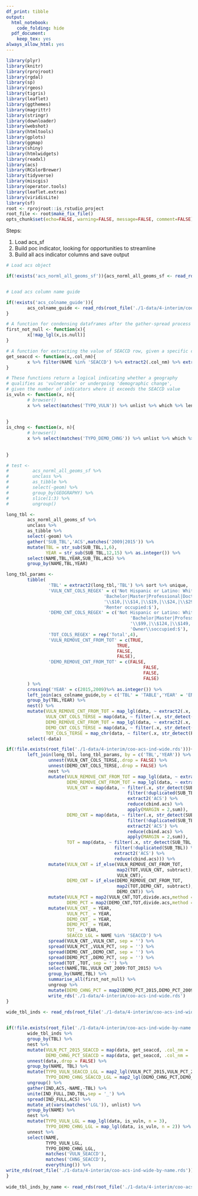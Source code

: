 ```yaml
---
df_print: tibble
output:
  html_notebook:
    code_folding: hide
  pdf_document:
    keep_tex: yes
always_allow_html: yes
---
```


```r
library(plyr)
library(knitr)
library(rprojroot)
library(rgdal)
library(sp)
library(rgeos)
library(tigris)
library(leaflet)
library(ggthemes)
library(magrittr)
library(stringr)
library(downloader)
library(webshot)
library(htmltools)
library(gplots)
library(ggmap)
library(shiny)
library(htmlwidgets)
library(readxl)
library(acs)
library(RColorBrewer)
library(tidyverse)
library(miscgis)
library(operator.tools)
library(leaflet.extras)
library(viridisLite)
library(sf)
root <- rprojroot::is_rstudio_project
root_file <- root$make_fix_file()
opts_chunk$set(echo=FALSE, warning=FALSE, message=FALSE, comment=FALSE)
```

Steps:

  1. Load acs_sf
  2. Build poc indicator, looking for opportunities to streamline
  3. Build all acs indicator columns and save output

```r
# Load acs object

if(!exists('acs_norml_all_geoms_sf')){acs_norml_all_geoms_sf <- read_rds(root_file('./1-data/4-interim/acs_norml_all_geoms_sf.rds'))}


# Load acs column name guide

if(!exists('acs_colname_guide')){
        acs_colname_guide <- read_rds(root_file('./1-data/4-interim/coo-acs-colnames.rds'))
}

```

```r

# A function for condensing dataframes after the gather-spread process
first_not_null <- function(x){
        x[!map_lgl(x,is.null)]
}

# A function for extracting the value of SEACCD row, given a specific column name
get_seaccd <- function(x,.col_nm){
        x %>% filter(NAME %in% 'SEACCD') %>% extract2(.col_nm) %>% extract2(1)
}

# These functions return a logical indicating whether a geography
# qualifies as 'vulnerable' or undergoing 'demographic change',
# given the number of indicators where it exceeds the SEACCD value
is_vuln <- function(x, n){
        # browser()
        x %>% select(matches('TYPO_VULN')) %>% unlist %>% which %>% length >= n
        
        
}
is_chng <- function(x, n){
        # browser()
        x %>% select(matches('TYPO_DEMO_CHNG')) %>% unlist %>% which %>% length >= n
        
        
}

```

```r

# test <- 
#         acs_norml_all_geoms_sf %>% 
#         unclass %>% 
#         as_tibble %>% 
#         select(-geom) %>% 
#         group_by(GEOGRAPHY) %>% 
#         slice(1:3) %>% 
#         ungroup()
```

```r

long_tbl <- 
        acs_norml_all_geoms_sf %>% 
        unclass %>% 
        as_tibble %>% 
        select(-geom) %>% 
        gather('SUB_TBL','ACS',matches('2009|2015')) %>% 
        mutate(TBL = str_sub(SUB_TBL,1,6),
               YEAR = str_sub(SUB_TBL,12,15) %>% as.integer()) %>% 
        select(NAME,TBL,YEAR,SUB_TBL,ACS) %>% 
        group_by(NAME,TBL,YEAR)

long_tbl_params <- 
        tibble(   
                'TBL' = extract2(long_tbl,'TBL') %>% sort %>% unique,
                'VULN_CNT_COLS_REGEX' = c('Not Hispanic or Latino: White alone',
                                     'Bachelor|Master|Professional|Doctorate',
                                     '\\$10,|\\$14,|\\$19,|\\$24,|\\$29,|\\$34,|\\$39,|\\$44,|\\$49,|\\$59,|\\$74,',
                                     'Renter occupied:$'),
                'DEMO_CNT_COLS_REGEX' = c('Not Hispanic or Latino: White alone',
                                               'Bachelor|Master|Professional|Doctorate',
                                               '\\$99,|\\$124,|\\$149,|\\$199,|\\$200,',
                                               'Owner\\soccupied:$'),
                'TOT_COLS_REGEX' = rep('Total',4),
                'VULN_REMOVE_CNT_FROM_TOT' = c(TRUE,
                                          TRUE,
                                          FALSE,
                                          FALSE),
                'DEMO_REMOVE_CNT_FROM_TOT' = c(FALSE,
                                                    FALSE,
                                                    FALSE,
                                                    FALSE)
        ) %>%
        crossing('YEAR' = c(2015,2009)%>% as.integer()) %>% 
        left_join(acs_colname_guide,by = c('TBL' = 'TABLE','YEAR' = 'ENDYEAR')) %>% 
        group_by(TBL,YEAR) %>% 
        nest() %>% 
        mutate(VULN_REMOVE_CNT_FROM_TOT = map_lgl(data, ~ extract2(.x, 'VULN_REMOVE_CNT_FROM_TOT') %>% extract2(1)),
               VULN_CNT_COLS_TERSE = map(data, ~ filter(.x, str_detect(PRETTY,VULN_CNT_COLS_REGEX)) %>% extract2('TERSE')),
               DEMO_REMOVE_CNT_FROM_TOT = map_lgl(data, ~ extract2(.x, 'DEMO_REMOVE_CNT_FROM_TOT') %>% extract2(1)),
               DEMO_CNT_COLS_TERSE = map(data, ~ filter(.x, str_detect(PRETTY,DEMO_CNT_COLS_REGEX)) %>% extract2('TERSE')),
               TOT_COLS_TERSE = map_chr(data, ~ filter(.x, str_detect(PRETTY,TOT_COLS_REGEX)) %>% extract2('TERSE'))) %>% 
        select(-data)
```

```r

if(!file.exists(root_file('./1-data/4-interim/coo-acs-ind-wide.rds'))){
        left_join(long_tbl, long_tbl_params, by = c('TBL','YEAR')) %>% 
                unnest(VULN_CNT_COLS_TERSE,.drop = FALSE) %>% 
                unnest(DEMO_CNT_COLS_TERSE,.drop = FALSE) %>% 
                nest %>% 
                mutate(VULN_REMOVE_CNT_FROM_TOT = map_lgl(data, ~ extract2(.x, 'VULN_REMOVE_CNT_FROM_TOT') %>% extract2(1)),
                       DEMO_REMOVE_CNT_FROM_TOT = map_lgl(data, ~ extract2(.x, 'DEMO_REMOVE_CNT_FROM_TOT') %>% extract2(1)),
                       VULN_CNT = map(data, ~ filter(.x, str_detect(SUB_TBL,VULN_CNT_COLS_TERSE)) %>% 
                                              filter(!duplicated(SUB_TBL)) %>% 
                                              extract2('ACS') %>% 
                                              reduce(cbind.acs) %>% 
                                              apply(MARGIN = 2,sum)),
                       DEMO_CNT = map(data, ~ filter(.x, str_detect(SUB_TBL,DEMO_CNT_COLS_TERSE)) %>% 
                                              filter(!duplicated(SUB_TBL)) %>% 
                                              extract2('ACS') %>% 
                                              reduce(cbind.acs) %>% 
                                              apply(MARGIN = 2,sum)),
                       TOT = map(data, ~ filter(.x, str_detect(SUB_TBL,TOT_COLS_TERSE)) %>% 
                                         filter(!duplicated(SUB_TBL)) %>% 
                                         extract2('ACS') %>% 
                                         reduce(cbind.acs))) %>% 
                mutate(VULN_CNT = if_else(VULN_REMOVE_CNT_FROM_TOT,
                                          map2(TOT,VULN_CNT, subtract),
                                          VULN_CNT),
                       DEMO_CNT = if_else(DEMO_REMOVE_CNT_FROM_TOT,
                                          map2(TOT,DEMO_CNT, subtract),
                                          DEMO_CNT)) %>% 
                mutate(VULN_PCT = map2(VULN_CNT,TOT,divide.acs,method = 'proportion',verbose = FALSE),
                       DEMO_PCT = map2(DEMO_CNT,TOT,divide.acs,method = 'proportion',verbose = FALSE)) %>% 
                mutate(VULN_CNT_ = YEAR,
                       VULN_PCT_ = YEAR,
                       DEMO_CNT_ = YEAR,
                       DEMO_PCT_ = YEAR,
                       TOT_ = YEAR,
                       SEACCD_LGL = NAME %in% 'SEACCD') %>% 
                spread(VULN_CNT_,VULN_CNT, sep = '') %>% 
                spread(VULN_PCT_,VULN_PCT, sep = '') %>% 
                spread(DEMO_CNT_,DEMO_CNT, sep = '') %>% 
                spread(DEMO_PCT_,DEMO_PCT, sep = '') %>% 
                spread(TOT_,TOT, sep = '') %>% 
                select(NAME,TBL,VULN_CNT_2009:TOT_2015) %>% 
                group_by(NAME,TBL) %>% 
                summarise_all(first_not_null) %>% 
                ungroup %>% 
                mutate(DEMO_CHNG_PCT = map2(DEMO_PCT_2015,DEMO_PCT_2009,subtract)) %>% 
                write_rds('./1-data/4-interim/coo-acs-ind-wide.rds')
}

wide_tbl_inds <- read_rds(root_file('./1-data/4-interim/coo-acs-ind-wide.rds'))
        

```

```r

if(!file.exists(root_file('./1-data/4-interim/coo-acs-ind-wide-by-name.rds'))){
        wide_tbl_inds %>% 
        group_by(TBL) %>% 
        nest %>% 
        mutate(VULN_PCT_2015_SEACCD = map(data, get_seaccd, .col_nm = 'VULN_PCT_2015'),
               DEMO_CHNG_PCT_SEACCD = map(data, get_seaccd, .col_nm = 'DEMO_CHNG_PCT')) %>%
        unnest(data,.drop = FALSE) %>% 
        group_by(NAME, TBL) %>% 
        mutate(TYPO_VULN_SEACCD_LGL = map2_lgl(VULN_PCT_2015,VULN_PCT_2015_SEACCD, ~ estimate(.x) > estimate(.y)),
               TYPO_DEMO_CHNG_SEACCD_LGL = map2_lgl(DEMO_CHNG_PCT,DEMO_CHNG_PCT_SEACCD, ~ estimate(.x) > estimate(.y))) %>%
        ungroup() %>% 
        gather(IND,ACS,-NAME,-TBL) %>% 
        unite(IND_FULL,IND,TBL,sep = '_') %>% 
        spread(IND_FULL,ACS) %>% 
        mutate_at(vars(matches('LGL')), unlist) %>% 
        group_by(NAME) %>% 
        nest %>% 
        mutate(TYPO_VULN_LGL = map_lgl(data, is_vuln, n = 3),
               TYPO_DEMO_CHNG_LGL = map_lgl(data, is_vuln, n = 2)) %>% 
        unnest %>% 
        select(NAME,
               TYPO_VULN_LGL,
               TYPO_DEMO_CHNG_LGL,
               matches('VULN_SEACCD'),
               matches('CHNG_SEACCD'),
               everything()) %>% 
write_rds(root_file('./1-data/4-interim/coo-acs-ind-wide-by-name.rds'))
}
        
wide_tbl_inds_by_name <- read_rds(root_file('./1-data/4-interim/coo-acs-ind-wide-by-name.rds'))
```








